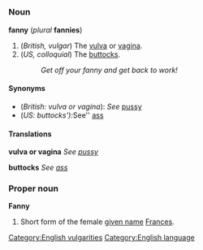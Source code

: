 =={{en}}==

===Noun===
'''fanny''' (''plural'' '''fannies''')

#(''British, vulgar'') The [[vulva]] or [[vagina]].
#(''US, colloquial'') The [[buttocks]].
#: ''Get off your fanny and get back to work!''

====Synonyms====
*(''British: vulva or vagina''): ''See'' [[pussy]]
*(''US: buttocks'): ''See'' [[ass]]

====Translations====

'''vulva or vagina'''
''See [[pussy]]''

'''buttocks'''
''See [[ass]]''

===Proper noun===
'''Fanny'''

#Short form of the female [[given name]] [[Frances]].
[[Category:English vulgarities]]
[[Category:English language]]